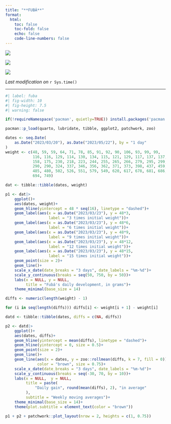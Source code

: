 ```yaml
---
title: "**FUBÁ**"
format:
  html:
    toc: false
    toc-fold: false
    echo: false
    code-line-numbers: false
---
```


::: {layout="[[-10,80,-10], [50,50]]"}
![](fuba_1.jpeg)

![](fuba_2.jpeg)

![](fuba_3.jpeg)
:::

*Last modification on* `r Sys.time()`

***

```r
#| label: fuba
#| fig-width: 10
#| fig-height: 7.5
#| warning: false

if(!requireNamespace('pacman', quietly=TRUE)) install.packages('pacman')

pacman::p_load(quarto, lubridate, tibble, ggplot2, patchwork, zoo)

dates <- seq.Date(
    as.Date("2023/03/20"), as.Date("2023/05/22"), by = "1 day"
)
weight <- c(48, 59, 59, 64, 71, 78, 85, 91, 92, 90, 106, 93, 99, 99,
            116, 116, 129, 114, 130, 134, 115, 121, 129, 117, 137, 137,
            158, 175, 230, 218, 223, 244, 255, 265, 266, 279, 295, 299,
            290, 290, 324, 337, 346, 356, 362, 371, 373, 398, 437, 459,
            485, 480, 502, 526, 551, 579, 549, 620, 617, 678, 681, 686,
            694, 749)

dat <- tibble::tibble(dates, weight)

p1 <- dat|>
    ggplot()+
    aes(dates, weight)+
    geom_hline(yintercept = 48 * seq(16), linetype = "dashed")+
    geom_label(aes(x = as.Date("2023/03/23"), y = 48*3,
                   label = "3 times initial weight"))+
    geom_label(aes(x = as.Date("2023/03/23"), y = 48*6,
                   label = "6 times initial weight"))+
    geom_label(aes(x = as.Date("2023/03/23"), y = 48*9,
                   label = "9 times initial weight"))+
    geom_label(aes(x = as.Date("2023/03/23"), y = 48*12,
                   label = "12 times initial weight"))+
    geom_label(aes(x = as.Date("2023/03/23"), y = 48*15,
                   label = "15 times initial weight"))+
    geom_point(size = 2)+
    geom_line()+
    scale_x_date(date_breaks = "3 days", date_labels = "%m-%d")+
    scale_y_continuous(breaks = seq(50, 750, by = 50))+
    labs(x = NULL, y = NULL,
         title = "Fubá's daily development, in grams")+
    theme_minimal(base_size = 14)

diffs <- numeric(length(weight) - 1)

for (i in seq(length(diffs))) diffs[i] <- weight[i + 1] - weight[i]

datd <- tibble::tibble(dates, diffs = c(NA, diffs))

p2 <- datd|>
    ggplot()+
    aes(dates, diffs)+
    geom_hline(yintercept = mean(diffs), linetype = "dashed")+
    geom_hline(yintercept = 0, size = 0.5)+
    geom_point(size = 2)+
    geom_line()+
    geom_line(aes(x = dates, y = zoo::rollmean(diffs, k = 7, fill = 0)),
              color = "brown", size = 0.75)+
    scale_x_date(date_breaks = "3 days", date_labels = "%m-%d")+
    scale_y_continuous(breaks = seq(-30, 70, by = 10))+
    labs(x = NULL,  y = NULL,
         title = paste(
             "Daily gain", round(mean(diffs), 2), "in average"
         ),
         subtitle = "Weekly moving averages")+
    theme_minimal(base_size = 14)+
    theme(plot.subtitle = element_text(color = "brown"))

p1 + p2 + patchwork::plot_layout(nrow = 2, heights = c(1, 0.75))

```
